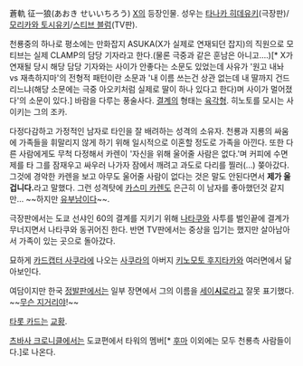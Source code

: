 蒼軌 征一狼(あおき せいいちろう)
[[X(CLAMP)|X]]의 등장인물. 성우는 [[타나카 히데유키]](극장판)/[[모리카와 토시유키]]/[[스티브 블럼]](TV판).

천룡중의 하나로 평소에는 만화잡지 ASUKA(X가 실제로 연재되던 잡지)의 직원으로 모티브는 실제 CLAMP의 담당 기자라고 한다.(물론 극중과 같은 훈남은 아니고….)[* X가 연재될 당시 해당 담당 기자와는 사이가 안좋다는 소문도 있었는데 사유가 '원고 내놔 vs 재촉하지마'의 전형적 패턴이란 소문과 '내 이름 쓰는건 상관 없는데 내 딸까지 건드리느냐(해당 소문에는 극중 아오키처럼 실제로 딸이 하나 있다고 한다)며 사이가 멀어졌다'의 소문이 있다.] 바람을 다루는 풍술사다. [[결계]]의 형태는 [[육각형]]. 히노토를 모시는 사이키는 그의 조카.

다정다감하고 가정적인 남자로 타인을 잘 배려하는 성격의 소유자. 천룡과 지룡의 싸움에 가족들을 휘말리지 않게 하기 위해 일시적으로 이혼할 정도로 가족을 아낀다. 또한 다른 사람에게도 무척 다정해서 카렌이 '자신을 위해 울어줄 사람은 없다.'며 커피에 수면제를 타 그를 잠재우고 싸우러 나가자 잠에서 깨려고 과도로 다리를 찔러(…) 쫒아갔다. 그것에 경악한 카렌을 보고 아무도 울어줄 사람이 없다는 것은 말도 안된다면서 '''제가 울겁니다.'''라고 말했다. 그런 성격탓에 [[카스미 카렌]]도 은근히 이 남자를 좋아했던것 같지만… ~~하지만 [[유부남]]이다~~.

극장판에서는 도쿄 선샤인 60의 결계를 지키기 위해 [[나타쿠]]와 사투를 벌인끝에 결계가 무너지면서 나타쿠와 동귀어진 한다. 반면 TV판에서는 중상을 입기는 했지만 살아남아서 가족이 있는 곳으로 돌아갔다.

묘하게 [[카드캡터 사쿠라]]에 나오는 [[키노모토 사쿠라|사쿠라]]의 아버지 [[키노모토 후지타카]]와 여러면에서 닮아보인다.

여담이지만 한국 [[정발]]판에서는 일부 장면에서 그의 이름을 [[사쿠라즈카 세이시로|세이'''시'''로]]라고 잘못 표기했다. ~~[[무슨 지거리야]]!~~

[[타롯 카드]]는 [[교황]]. 

[[츠바사 크로니클]]에서는 도쿄편에서 타워의 멤버[* [[모노우 후마|후마]] 이외에는 모두 천룡측 사람들이다.]로 나온다.
